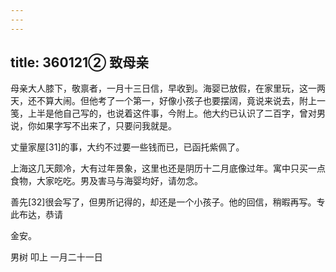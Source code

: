 ```yaml
---
---
---
```

title: 360121② 致母亲
---




母亲大人膝下，敬禀者，一月十三日信，早收到。海婴已放假，在家里玩，这一两天，还不算大闹。但他考了一个第一，好像小孩子也要摆阔，竟说来说去，附上一笺，上半是他自己写的，也说着这件事，今附上。他大约已认识了二百字，曾对男说，你如果字写不出来了，只要问我就是。

丈量家屋[31]的事，大约不过要一些钱而已，已函托紫佩了。

上海这几天颇冷，大有过年景象，这里也还是阴历十二月底像过年。寓中只买一点食物，大家吃吃。男及害马与海婴均好，请勿念。

善先[32]很会写了，但男所记得的，却还是一个小孩子。他的回信，稍暇再写。专此布达，恭请

金安。

男树 叩上 一月二十一日